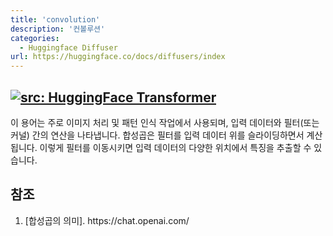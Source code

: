 ```yaml
---
title: 'convolution'
description: '컨볼루션'
categories:
  - Huggingface Diffuser
url: https://huggingface.co/docs/diffusers/index
---
```

<a href="https://huggingface.co/docs/diffusers/index" target="_blank"><img   loading="lazy" alt="src: HuggingFace Transformer" src="https://img.shields.io/badge/문서-Huggingface_Diffuser-blue" ></a>
---

이 용어는 주로 이미지 처리 및 패턴 인식 작업에서 사용되며, 입력 데이터와 필터(또는 커널) 간의 연산을 나타냅니다. 합성곱은 필터를 입력 데이터 위를 슬라이딩하면서 계산됩니다. 이렇게 필터를 이동시키면 입력 데이터의 다양한 위치에서 특징을 추출할 수 있습니다.

## 참조

1. [합성곱의 의미]. https://chat.openai.com/